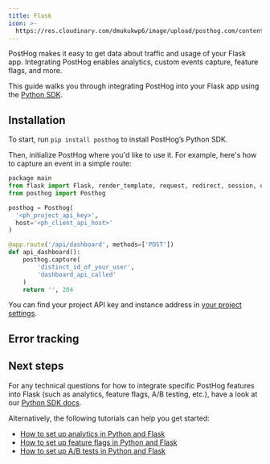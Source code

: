 ```yaml
---
title: Flask
icon: >-
  https://res.cloudinary.com/dmukukwp6/image/upload/posthog.com/contents/docs/integrate/frameworks/flask.svg
---
```


PostHog makes it easy to get data about traffic and usage of your Flask app. Integrating PostHog enables analytics, custom events capture, feature flags, and more.

This guide walks you through integrating PostHog into your Flask app using the [Python SDK](/docs/libraries/python).

## Installation

To start, run `pip install posthog` to install PostHog’s Python SDK.

Then, initialize PostHog where you'd like to use it. For example, here's how to capture an event in a simple route:

```python file=app.py
package main
from flask import Flask, render_template, request, redirect, session, url_for
from posthog import Posthog

posthog = Posthog(
  '<ph_project_api_key>', 
  host='<ph_client_api_host>'
)

@app.route('/api/dashboard', methods=['POST'])
def api_dashboard():
    posthog.capture(
        'distinct_id_of_your_user', 
        'dashboard_api_called'
    )
    return '', 204

```

You can find your project API key and instance address in [your project settings](https://us.posthog.com/project/settings).

## Error tracking


<PythonFlaskExceptionAutocapture />

## Next steps

For any technical questions for how to integrate specific PostHog features into Flask (such as analytics, feature flags, A/B testing, etc.), have a look at our [Python SDK docs](/docs/libraries/python).

Alternatively, the following tutorials can help you get started:

- [How to set up analytics in Python and Flask](/tutorials/python-analytics)
- [How to set up feature flags in Python and Flask](/tutorials/python-feature-flags)
- [How to set up A/B tests in Python and Flask](/tutorials/python-ab-testing)

